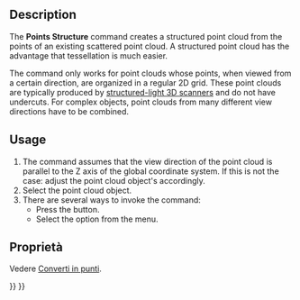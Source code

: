 <languages/>

{{Docnav
|[[Points_Convert|Convert]]
|[[Points_Merge|Merge]]
|[[Points_Workbench|Points]]
|IconL=Points_Convert.svg
|IconR=Points_Merge.svg
|IconC=Workbench_Points.svg
}}

{{GuiCommand
|Name=Points Structure
|MenuLocation=Points → Structured point cloud
|Workbenches=[[Points_Workbench|Points]]
}}

==Description==

The '''Points Structure''' command creates a structured point cloud from the points of an existing scattered point cloud. A structured point cloud has the advantage that tessellation is much easier.

The command only works for point clouds whose points, when viewed from a certain direction, are organized in a regular 2D grid. These point clouds are typically produced by [https://en.wikipedia.org/wiki/Structured-light_3D_scanner structured-light 3D scanners] and do not have undercuts. For complex objects, point clouds from many different view directions have to be combined.

==Usage==

# The command assumes that the view direction of the point cloud is parallel to the Z axis of the global coordinate system. If this is not the case: adjust the point cloud object's {{PropertyData|Placement}} accordingly.
# Select the point cloud object.
# There are several ways to invoke the command:
#* Press the {{Button|[[Image:Points_Structure.svg|16px]] [[Points_Structure|Structured point cloud]]}} button.
#* Select the {{MenuCommand|Points → [[Image:Points_Structure.svg|16px]] Structured point cloud}} option from the menu.

<span id="Properties"></span>
== Proprietà ==

Vedere [[Points_Convert/it|Converti in punti]].


{{Docnav
|[[Points_Convert|Convert]]
|[[Points_Merge|Merge]]
|[[Points_Workbench|Points]]
|IconL=Points_Convert.svg
|IconR=Points_Merge.svg
|IconC=Workbench_Points.svg
}}

{{Points Tools navi{{#translation:}}}}
{{Userdocnavi{{#translation:}}}}